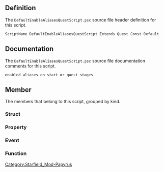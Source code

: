 {{Script_Object_Summary
| title = DefaultEnableAliasesQuestScript
| name = [[SFM:Script-DefaultEnableAliasesQuestScript|DefaultEnableAliasesQuestScript]]
| extends = [[SFM:Script-Quest|Quest]] → [[SFM:Script-Form|Form]] → [[SFM:Script-ScriptObject|ScriptObject]]
| flags = Const, Default
}}


== Definition ==
The <code>DefaultEnableAliasesQuestScript.psc</code> source file header definition for this script.

<source lang="papyrus">
ScriptName DefaultEnableAliasesQuestScript Extends Quest Const Default
</source>


== Documentation ==
The <code>DefaultEnableAliasesQuestScript.psc</code> source file documentation comments for this script.

<source>
enabled aliases on start or quest stages
</source>


== Member ==
The members that belong to this script, grouped by kind.

=== Struct ===
{{Script_Object_Member_Summary
| title = AliasEnableDatum
| script = [[SFM:Script-DefaultEnableAliasesQuestScript|DefaultEnableAliasesQuestScript]]
| name = [[SFM:Script-DefaultEnableAliasesQuestScript/AliasEnableDatum|AliasEnableDatum]]
| kind = Struct
}}

=== Property ===
{{Script_Object_Member_Summary
| title = AliasEnableData
| script = [[SFM:Script-DefaultEnableAliasesQuestScript|DefaultEnableAliasesQuestScript]]
| name = [[SFM:Script-DefaultEnableAliasesQuestScript/AliasEnableData|AliasEnableData]]
| kind = Property
| flags = Mandatory Const Auto
| returns = AliasEnableDatum[]
}}

=== Event ===
{{Script_Object_Member_Summary
| title = OnQuestStarted
| script = [[SFM:Script-DefaultEnableAliasesQuestScript|DefaultEnableAliasesQuestScript]]
| name = [[SFM:Script-DefaultEnableAliasesQuestScript/OnQuestStarted|OnQuestStarted]]
| kind = Event
}}

{{Script_Object_Member_Summary
| title = OnStageSet
| script = [[SFM:Script-DefaultEnableAliasesQuestScript|DefaultEnableAliasesQuestScript]]
| name = [[SFM:Script-DefaultEnableAliasesQuestScript/OnStageSet|OnStageSet]]
| kind = Event
| parameters = int auiStageID, int auiItemID
}}

=== Function ===
{{Script_Object_Member_Summary
| title = EnableAliasByStage
| script = [[SFM:Script-DefaultEnableAliasesQuestScript|DefaultEnableAliasesQuestScript]]
| name = [[SFM:Script-DefaultEnableAliasesQuestScript/EnableAliasByStage|EnableAliasByStage]]
| kind = Function
| parameters = int EnableStage
}}


[[Category:Starfield_Mod-Papyrus]]
